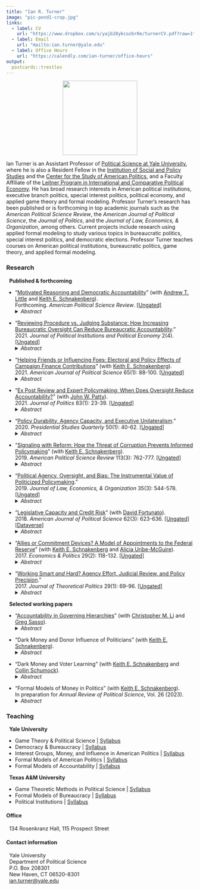 ```yaml
---
title: "Ian R. Turner"
image: "pic-pond1-crop.jpg"
links:
  - label: CV
    url: "https://www.dropbox.com/s/yajb28ykcozbr0e/turnerCV.pdf?raw=1"
  - label: Email
    url: "mailto:ian.turner@yale.edu"
  - label: Office Hours
    url: "https://calendly.com/ian-turner/office-hours"
output:
  postcards::trestles
---
```


<p align="center">
  <img width="200" src="yale4.png">
</p>

Ian Turner is an Assistant Professor of [Political Science at Yale University](http://politicalscience.yale.edu/ "Yale Political Science"){target="_blank"}, where he is also a Resident Fellow in the [Institution of Social and Policy Studies](http://isps.yale.edu/ "Yale ISPS"){target="_blank"} and the [Center for the Study of American Politics](http://csap.yale.edu/ "Yale CSAP"){target="_blank"}, and a Faculty Affiliate of the [Leitner Program in International and Comparative Political Economy](http://leitner.yale.edu/ "Leitner Program in Political Economy"){target="_blank"}. He has broad research interests in American political institutions, executive branch politics, special interest politics, political economy, and applied game theory and formal modeling. Professor Turner's research has been published or is forthcoming in top academic journals such as the *American Political Science Review*, the *American Journal of Political Science*, the *Journal of Politics*, and the *Journal of Law, Economics, & Organization*, among others. Current projects include research using applied formal modeling to study various topics in bureaucratic politics, special interest politics, and democratic elections. Professor Turner teaches courses on American political institutions, bureaucratic politics, game theory, and applied formal modeling.

<!--
### Education

&nbsp; **Washington University in St. Louis**\
&nbsp; &nbsp; Ph.D. in Political Science | 2015\
&nbsp; &nbsp; A.M. in Political Science | 2012

&nbsp; **University of Pittsburgh** \
&nbsp; &nbsp; B.A. in Philosophy | 2010\
&nbsp; &nbsp; B.A. in Political Science | 2010
-->

### Research

&nbsp; **Published & forthcoming**

* "<a href="https://osf.io/preprints/socarxiv/esfy6/" target="_blank">Motivated Reasoning and Democratic Accountability</a>" (with <a href="http://www.andrewtlittle.com/" target="_blank">Andrew T. Little</a> and <a href="http://keith-schnakenberg.com/" target="_blank">Keith E. Schnakenberg</a>).   <br> Forthcoming. *American Political Science Review*. [[Ungated]](https://osf.io/preprints/socarxiv/esfy6/){target="_blank"}
<details>
<summary>*Abstract*</summary>
Does motivated reasoning harm democratic accountability? Substantial evidence from political behavior research indicates that voters have "directional motives" beyond accuracy, which is often taken as evidence that they are ill-equipped to hold politicians accountable. We develop a model of electoral accountability with voters as motivated reasoners. Directional motives have two effects: (1) *divergence* -- voters with different preferences hold different beliefs, and (2) *desensitization* -- the relationship between incumbent performance and voter beliefs is weakened. While motivated reasoning does harm accountability, this is generally driven by desensitized voters rather than polarized partisans with politically motivated divergent beliefs. We also analyze the relationship between government performance and vote shares, showing that while motivated reasoning always weakens this relationship we cannot infer that accountability is also harmed. Finally, we show that our model can be mapped to standard models in which voters are fully Bayesian but have different preferences or information.

</details> 

* "<a href="https://osf.io/preprints/socarxiv/v6kzw/" target="_blank">Reviewing Procedure vs. Judging Substance: How Increasing Bureaucratic Oversight Can Reduce Bureaucratic Accountability</a>." <br> 2021. <i>Journal of Political Institutions and Political Economy</i> 2(4). [[Ungated]](https://osf.io/preprints/socarxiv/v6kzw/){target="_blank"}
<details>
<summary>*Abstract*</summary>
How does the scope of review affect bureaucratic policymaking? To explore this question, I consider a policymaking environment in which an expert agency develops policy that is upheld or overturned by an overseer who may have different policy goals. The agency can affect the quality of implementation through effort investments in addition to choosing the substantive content of policy. Under procedural review the overseer only reviews the agency’s effort, which allows the agency to fully utilize its expertise. Substantive review also tasks the overseer with judging agencies’ substantive policy choices, which can lead the agency to disregard its superior information and obfuscate to avoid reversal. Depending on the policy environment, this dynamic can either benefit or harm the overseer. In some cases the overseer can be made better off by having less transparent review institutions; that is, institutions that direct the overseer to only review procedure and preclude judging substance.

</details>

* "<a href="https://onlinelibrary.wiley.com/doi/full/10.1111/ajps.12534" target="_blank">Helping Friends or Influencing Foes: Electoral and Policy Effects of Campaign Finance Contributions</a>" (with <a href="http://keith-schnakenberg.com/" target="_blank">Keith E. Schnakenberg</a>). <br> 2021. <i>American Journal of Political Science</i> 65(1): 88-100. [[Ungated]](https://osf.io/preprints/socarxiv/nphgu/){target="_blank"}
<details>
<summary>*Abstract*</summary>
Campaign finance contributions may influence policy by affecting elections or influencing the choices of politicians once in office. To study the trade-offs between these two paths to influence, we use a game in which contributions may affect electoral outcomes and signal policy-relevant information to politicians. In the model, an interest group and two politicians each possess private information correlated with a policy-relevant state of the world. The interest group may allocate its budget to either a candidate who shares its preferences or a moderate candidate whose preferences may diverge from the group's preferred policy. Contributions that increase the likelihood of the moderate being elected can signal good news about the interest group's preferred policy and influence the moderate's policy choice. However, when the electoral effect of contributions is too small to demand sufficiently high costs to deter imitation by groups with negative information, this informational effect breaks down.

</details>

* "<a href="https://www.journals.uchicago.edu/doi/abs/10.1086/708913" target="_blank">Ex Post Review and Expert Policymaking: When Does Oversight Reduce Accountability?</a>" (with <a href="http://www.johnwpatty.net/" target="_blank">John W. Patty</a>). <br> 2021. <i>Journal of Politics</i> 83(1): 23-39. [[Ungated]](https://osf.io/preprints/socarxiv/ugsqc/){target="_blank"}
<details>
<summary>*Abstract*</summary>
Ex post review is a common feature of policymaking institutions. We consider a simple environment
in which an expert agent makes a policy recommendation, which can then be accepted
or rejected by a principal whose policy goals differ from those of the agent. The theory offers
testable predictions about policy recommendations and the principal’s acceptance or rejection
of these recommendations. The theory suggests that behavior and institutional design incentives
are sensitive to both actors’ preference alignment and the importance of and uncertainty inherent
to the policy area in multiple ways, some expected and some less obvious. We characterize the
types of situations in which ex post review creates incentives for the agent to make pathological
policy choices. In these situations, ex post review can reduce the accountability of the agent to
the wishes of the principal and ultimately create an incentive for the principal to forego review
entirely.

</details>

* "<a href="https://onlinelibrary.wiley.com/doi/full/10.1111/psq.12633" target="_blank">Policy Durability, Agency Capacity, and Executive Unilateralism</a>." <br> 2020. <i>Presidential Studies Quarterly</i> 50(1): 40-62. [[Ungated]](https://osf.io/preprints/socarxiv/stnzf/){target="_blank"}
<details>
<summary>*Abstract*</summary>
In this essay I argue that the need to motivate bureaucrats to invest in high quality policy implementation alters the appeal of executive unilateralism. If executive orders are less durable than legislation, then the bureaucracy will have weaker incentives to invest in policymaking. This affects presidents' willingness to compromise and work with Congress to pass legislation, rather than pursue unilateral action. Unilateralism becomes less attractive as bureaucratic capacity increases and as the relative durability of executive orders decreases. I formalize this logic in a simple formal model and discuss fruitful extensions for future work.

</details>

* "<a href="https://www.cambridge.org/core/journals/american-political-science-review/article/signaling-with-reform-how-the-threat-of-corruption-prevents-informed-policymaking/DF50871EC917E7D2FE89EDCA3DFEF861" target="_blank">Signaling with Reform: How the Threat of Corruption Prevents Informed Policymaking</a>" (with <a href="http://keith-schnakenberg.com/" target="_blank">Keith E. Schnakenberg</a>). <br> 2019. <i>American Political Science Review</i> 113(3): 762-777. [[Ungated]](https://osf.io/preprints/socarxiv/jkvz6/){target="_blank"}
<details>
<summary>*Abstract*</summary>
Lobbying is a potential source of corruption but is also a valuable source of information for policymakers. We analyze a game-theoretic model that shows how the threat of corruption affects the incentives of non-corrupt politicians to enlist the help of lobbyists to make more informed decisions. Politicians face a dilemma because voters cannot always tell whether a politician allows access to lobbyists in order to solicit corruption or to seek information. Thus, a non-corrupt politician may deny access to lobbyists to signal that she is non-corrupt even though doing so impedes her ability to make good policy. This signaling may decrease the welfare of the voters depending on the value of the lost policy information relative to the value of screening out corrupt politicians.

</details>

* "<a a href="https://academic.oup.com/jleo/advance-article/doi/10.1093/jleo/ewz011/5530862?guestAccessKey=fa2f5fb7-1c21-4493-9d56-c7f599608b33" target="_blank">Political Agency, Oversight, and Bias: The Instrumental Value of Politicized Policymaking</a>." <br> 2019. <i>Journal of Law, Economics, & Organization</i> 35(3): 544-578. [[Ungated]](https://osf.io/preprints/socarxiv/ebp5m/){target="_blank"}
<details>
<summary>*Abstract*</summary>
We develop a theory of policymaking between an agent and an overseer, with a principal whose welfare is affected by agent-overseer interactions. The agent can increase the quality of policy outcomes through costly capacity investments. Oversight and agent bias jointly determine optimal agent capacity investments. We show that when oversight improves agent investment incentives the principal always benefits from an agent with biases opposite the overseer. Competing agent-overseer biases translate into higher quality policy outcomes than the principal could induce were she monitoring the agent. Effective oversight is necessary for these incentive effects. The results imply that political principals ought to consider the nature of the broader policymaking environment when appointing agents to make policy on their behalf and when designing managerial strategies aimed at motivating agents.

</details>

* "<a href="https://onlinelibrary.wiley.com/doi/abs/10.1111/ajps.12368" target="_blank">Legislative Capacity and Credit Risk</a>" (with <a href="http://davidfortunato.com/" target="_blank">David Fortunato</a>). <br> 2018. <i>American Journal of Political Science</i> 62(3): 623-636. [[Ungated]](https://osf.io/preprints/socarxiv/4cdu8/){target="_blank"}\
[[Dataverse]](https://dataverse.harvard.edu/dataset.xhtml?persistentId=doi:10.7910/DVN/WYA1S2){target="_blank"}
<details>
<summary>*Abstract*</summary>
Legislatures differ in their institutional capacity to draft and enact policy. While strong legislatures can increase the congruence of policy outcomes to the electorate's preferences, they can also inject uncertainty into markets with their ability to alter the political economic landscape. We argue that this uncertainty will manifest in a state's ability to borrow and hypothesize a negative relationship between legislative capacity and credit-worthiness. Using ratings of general obligation bonds issued by the American states over nearly two decades and data on the institutional capacity of state legislative assemblies, we find support for the claim that having a legislature that is better equipped to affect policy change increases credit risk evaluations. The results we present broaden our understanding of the importance of legislative institutions, the determinants of credit risk, and the economic implications of democratic responsiveness.

</details>

* "<a href="http://onlinelibrary.wiley.com/doi/10.1111/ecpo.12089/full" target="_blank">Allies or Commitment Devices? A Model of Appointments to the Federal Reserve</a>" (with <a href="http://keith-schnakenberg.com/" target="_blank">Keith E. Schnakenberg</a> and <a href="http://aliciauribemcguire.com/" target="_blank">Alicia Uribe-McGuire</a>). <br> 2017. <i>Economics & Politics</i> 29(2): 118-132. [[Ungated]](https://osf.io/preprints/socarxiv/b5zts){target="_blank"}
<details>
<summary>*Abstract*</summary>
We present a model of executive-legislative bargaining over appointments to independent central banks in the face of an uncertain economy with strategic economic actors. The model highlights the contrast between two idealized views of Federal Reserve appointments. In one view, all politicians prefer to appoint conservatively biased central bankers to overcome credible commitment problems that arise in monetary policy. In the other, politicians prefer to appoint allies, and appointments are well described by the spatial model used to describe appointments to other agencies. Both ideals are limiting cases of our model, which depend on the level of economic uncertainty. When economic uncertainty is extremely low, politicians prefer very conservative appointments. When economic uncertainty increases, politicians' prefer central bank appointees closer to their own ideal points. In the typical case, the results are somewhere in between: equilibrium appointments move in the direction of politician's preferences but with a moderate conservative bias.

</details>

* "<a href="http://journals.sagepub.com/doi/full/10.1177/0951629816630430" target="_blank">Working Smart <i>and</i> Hard? Agency Effort, Judicial Review, and Policy Precision</a>." <br> 2017. <i>Journal of Theoretical Politics</i> 29(1): 69-96. [[Ungated]](https://www.dropbox.com/s/91m86f0qr4s4sb7/turner-jtp-smart-and-hard.pdf?raw=1){target="_blank"}
<details>
<summary>*Abstract*</summary>
The lion's share of policy in the United States is made by administrative agencies. Agencies not only make policy *choices*, they must also *implement* policy effectively. Oversight institutions play an integral role in the policymaking process by monitoring, through review of agency policy actions, both policymaking tasks. Through analysis of a formal model I develop a theory of policymaking between agencies and courts and show that review can impact agency effort choices even when bureaucratic subversion is not a concern. At times the court has no impact on this effort and the agency is unconstrained. However, when the agency's effort dictates whether or not the court defers to the agency's actions judicial review does affect effort decisions. In this setting, review can either strengthen or, counter-intuitively, weaken agency effort incentives. Implications for executive and congressional oversight are discussed in light of these results.

</details>

&nbsp; **Selected working papers**

* "<a href="https://osf.io/preprints/socarxiv/5gt8y/" target="_blank">Accountability in Governing Hierarchies</a>" (with <a href="https://sites.google.com/a/u.northwestern.edu/christopher-li/home-1" target="_blank">Christopher M. Li</a> and <a href="https://gregsasso.me/" target="_blank">Greg Sasso</a>).\
<details>
<summary>*Abstract*</summary>
Formal theories of accountability and bureaucratic politics often consider voter-politician interactions in isolation from politician-bureaucrat interactions. In this paper, we study a model of electoral accountability and policymaking with a hierarchy consisting of a voter, a politician, and a bureaucrat. The politician and bureaucrat both produce government output valued by the voter. The voter can then choose to reelect the politician, while the politician can expropriate some of the bureaucrat's output for his own ends. We show that when times are conducive to high quality governance -- budgets are large and players are farsighted -- incorporating the bureaucratic layer of the hierarchy makes for weaker accountability standards. However, when times are tough and budgets are small or players are myopic it is possible that voters may benefit from increasing their demands on elected officials. These accountability standards change even when reelection does not depend at all on the bureaucrat's output directly.

</details>

* "Dark Money and Donor Influence of Politicians" (with <a href="http://keith-schnakenberg.com/" target="_blank">Keith E. Schnakenberg</a>).\
<details>
<summary>*Abstract*</summary>
*Abstract coming soon.*

</details>

* "Dark Money and Voter Learning" (with <a href="http://keith-schnakenberg.com/" target="_blank">Keith E. Schnakenberg</a> and <a href="https://politicalscience.yale.edu/people/collin-schumock" target="_blank">Collin Schumock</a>).\
<details>
<summary>*Abstract*</summary>
We provide a model of dark money in elections. A donor with extreme preferences relative to the voter is privately informed about the policy preferences and valence of a candidate for office. Advertisements reveal hard information about valence and the voter can learn this information either through donor-funded advertisements or from neutral sources. Under mandatory transparency the voter is always informed of the source of a message. When the message is known to come from the donor the voter reflects on the donor's preferences and concludes that the candidate is more likely to be extreme since the donor contributed money to that candidate. In contrast, dark money allows the donor to transmit messages to the voter without revealing the source, leaving the voter uncertain about whether the signal came from the donor or from the neutral source. Thus, the reason for using dark money is to attempt to persuade the voter to support a candidate without causing the voter to believe that the candidate is likely to have extreme preferences. However, this effect can also be detrimental to the donor since the voter is also uncertain about the source of neutral signals and is therefore less likely to be persuaded by them.

</details>

* "Formal Models of Money in Politics" (with <a href="http://keith-schnakenberg.com/" target="_blank">Keith E. Schnakenberg</a>).\
In preparation for *Annual Review of Political Science*, Vol. 26 (2023).\
<details>
<summary>*Abstract*</summary>
*Abstract coming soon.*

</details>

### Teaching

&nbsp; **Yale University**

* Game Theory & Political Science | [Syllabus](https://www.dropbox.com/s/xlohsydqjytp66u/ug-gt-2021.pdf?raw=1 "Game Theory"){target="_blank"}
* Democracy & Bureaucracy | [Syllabus](https://www.dropbox.com/s/k0qseoj08v6cmf9/bureaucracy-syllabus-spring21.pdf?raw=1 "Democracy & Bureaucracy"){target="_blank"}
* Interest Groups, Money, and Influence in American Politics | [Syllabus](https://www.dropbox.com/s/x2zi9jc5qckdzg6/money-politics-syllabus-fall2017.pdf?raw=1 "Money in Politics"){target="_blank"}
* Formal Models of American Politics | [Syllabus](https://www.dropbox.com/s/l7z04o7egew4slj/formal-american-2020.pdf?raw=1 "Formal Models of American Politics"){target="_blank"}
* Formal Models of Accountability | [Syllabus](https://www.dropbox.com/s/rewzke3re2twem8/accountability-representation-spring18-syl.pdf?raw=1 "Formal Models of Accountability"){target="_blank"}

&nbsp; **Texas A&M University**

* Game Theoretic Methods in Political Science | [Syllabus](https://www.dropbox.com/s/j4610u9jzxgfqou/POLS308-500-syllabus-final-2016.pdf?raw=1 "Game Theory, A&M"){target="_blank"}
* Formal Models of Bureaucracy | [Syllabus](https://www.dropbox.com/s/t2k7hj7e8msq1ls/formal-bureaucracy-grad.pdf?raw=1 "Formal Models of Bureaucracy"){target="_blank"}
* Political Institutions | [Syllabus](https://www.dropbox.com/s/u5n49zya5s5gpeh/Political-Institutions-Syllabus-Summer-2016.pdf?raw=1 "Political Institutions"){target="_blank"}

#### Office 

&nbsp; 134 Rosenkranz Hall, 115 Prospect Street

#### Contact information

&nbsp; Yale University\
&nbsp; Department of Political Science\
&nbsp; P.O. Box 208301\
&nbsp; New Haven, CT 06520-8301\
&nbsp; [ian.turner@yale.edu](mailto:ian.turner@yale.edu)




